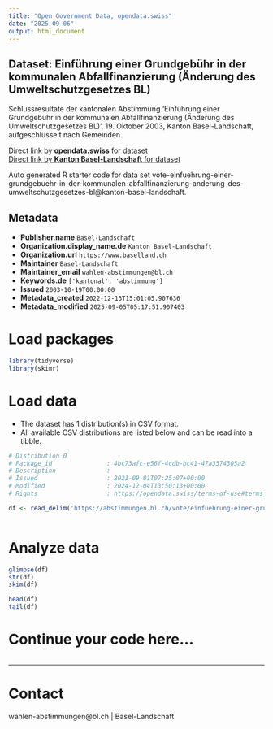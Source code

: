 ```yaml
---
title: "Open Government Data, opendata.swiss"
date: "2025-09-06"
output: html_document
---
```


## Dataset: Einführung einer Grundgebühr in der kommunalen Abfallfinanzierung (Änderung des Umweltschutzgesetzes BL)

Schlussresultate der kantonalen Abstimmung 'Einführung einer Grundgebühr in der kommunalen Abfallfinanzierung (Änderung des Umweltschutzgesetzes BL)', 19. Oktober 2003, Kanton Basel-Landschaft, aufgeschlüsselt nach Gemeinden.

[Direct link by **opendata.swiss** for dataset](https://opendata.swiss/de/dataset/einfuhrung-einer-grundgebuhr-in-der-kommunalen-abfallfinanzierung-anderung-des-umweltschutzgese)<br>
[Direct link by **Kanton Basel-Landschaft** for dataset](https://abstimmungen.bl.ch/vote/einfuehrung-einer-grundgebuehr-in-der-kommunalen-abfallfinanzierung-anderung-des-umweltschutzgesetzes-bl/data)

Auto generated R starter code for data set vote-einfuehrung-einer-grundgebuehr-in-der-kommunalen-abfallfinanzierung-anderung-des-umweltschutzgesetzes-bl@kanton-basel-landschaft.

## Metadata

- **Publisher.name** `Basel-Landschaft`
- **Organization.display_name.de** `Kanton Basel-Landschaft`
- **Organization.url** `https://www.baselland.ch`
- **Maintainer** `Basel-Landschaft`
- **Maintainer_email** `wahlen-abstimmungen@bl.ch`
- **Keywords.de** `['kantonal', 'abstimmung']`
- **Issued** `2003-10-19T00:00:00`
- **Metadata_created** `2022-12-13T15:01:05.907636`
- **Metadata_modified** `2025-09-05T05:17:51.907403`


# Load packages

```r

library(tidyverse)
library(skimr)

```

# Load data

-   The dataset has 1 distribution(s) in CSV format.
-   All available CSV distributions are listed below and can be read into a tibble.

```r

# Distribution 0
# Package_id               : 4bc73afc-e56f-4cdb-bc41-47a3374305a2
# Description              : 
# Issued                   : 2021-09-01T07:25:07+00:00
# Modified                 : 2024-12-04T13:50:13+00:00
# Rights                   : https://opendata.swiss/terms-of-use#terms_by

df <- read_delim('https://abstimmungen.bl.ch/vote/einfuehrung-einer-grundgebuehr-in-der-kommunalen-abfallfinanzierung-anderung-des-umweltschutzgesetzes-bl/data-csv')



```

# Analyze data

```r

glimpse(df)
str(df)
skim(df)

head(df)
tail(df)

```

# Continue your code here...

```r

```

------------------------------------------------------------------------

# Contact

wahlen-abstimmungen@bl.ch | Basel-Landschaft
